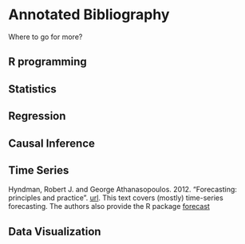 # Annotated Bibliography

Where to go for more?

## R programming

## Statistics

## Regression

## Causal Inference

## Time Series

Hyndman, Robert J. and George Athanasopoulos. 2012. "Forecasting: principles and practice". [url](https://www.otexts.org/fpp). This text covers (mostly) time-series forecasting.
The authors also provide the R package [forecast](https://cran.r-project.org/package=forecast)

## Data Visualization
